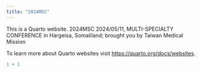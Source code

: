 ```yaml
---
title: "2024MSC"
---
```


This is a Quarto website.
2024MSC 2024/05/11, MULTI-SPECIALTY CONFERENCE in Hargeisa, Somaliland; brought you by Taiwan Medical Mission

To learn more about Quarto websites visit <https://quarto.org/docs/websites>.

```r
1 + 1
```

